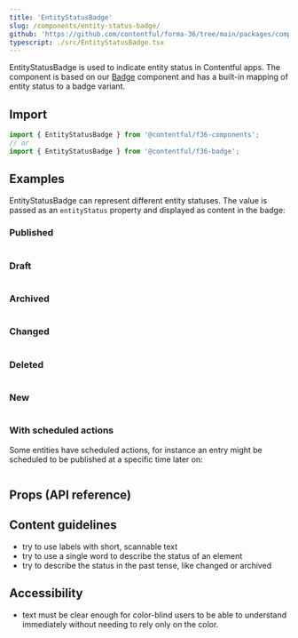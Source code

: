 ```yaml
---
title: 'EntityStatusBadge'
slug: /components/entity-status-badge/
github: 'https://github.com/contentful/forma-36/tree/main/packages/components/badge'
typescript: ./src/EntityStatusBadge.tsx
---
```


EntityStatusBadge is used to indicate entity status in Contentful apps. The component is based on our [Badge](../components/badge) component and has a built-in mapping of entity status to a badge variant.

## Import

```jsx static=true
import { EntityStatusBadge } from '@contentful/f36-components';
// or
import { EntityStatusBadge } from '@contentful/f36-badge';
```

## Examples

EntityStatusBadge can represent different entity statuses. The value is passed as an `entityStatus` property and displayed as content in the badge:

### Published

```jsx file=../../examples/EntityStatusBadgePublishedExample.tsx

```

### Draft

```jsx file=../../examples/EntityStatusBadgeDraftExample.tsx

```

### Archived

```jsx file=../../examples/EntityStatusBadgeArchivedExample.tsx

```

### Changed

```jsx file=../../examples/EntityStatusBadgeChangedExample.tsx

```

### Deleted

```jsx file=../../examples/EntityStatusBadgeDeletedExample.tsx

```

### New

```jsx file=../../examples/EntityStatusBadgeNewExample.tsx

```

### With scheduled actions

Some entities have scheduled actions, for instance an entry might be scheduled to be published at a specific time later on:

```jsx file=../../examples/EntityStatusBadgeScheduledExample.tsx

```

## Props (API reference)

<PropsTable of="EntityStatusBadge" />

## Content guidelines

- try to use labels with short, scannable text
- try to use a single word to describe the status of an element
- try to describe the status in the past tense, like changed or archived

## Accessibility

- text must be clear enough for color-blind users to be able to understand immediately without needing to rely only on the color.
